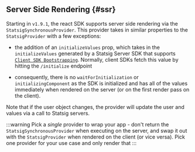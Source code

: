## Server Side Rendering {#ssr}

Starting in `v1.9.1`, the react SDK supports server side rendering via the `StatsigSynchronousProvider`.
This provider takes in similar properties to the `StatsigProvider` with a few exceptions:

- the addition of an `initializeValues` prop, which takes in the `initializeValues` generated by a
  Statsig Server SDK that supports [`Client SDK Bootstrapping`](https://docs.statsig.com/search?q=Client+SDK+Bootstrapping). Normally, client SDKs fetch this value by hitting the `/initialize` endpoint

- consequently, there is no `waitForInitialization` or `initializingComponent` as the SDK is initialized and
  has all of the values immediately when rendered on the server (or on the first render pass on the client).

Note that if the user object changes, the provider will update the user and values via a call to Statsig servers.

:::warning
Pick a *single* provider to wrap your app - don't return the `StatsigSynchronousProvider` when executing on the server, and swap it out with the `StatsigProvider` when rendered on the client (or vice versa).  Pick one provider for your use case and only render that
:::
